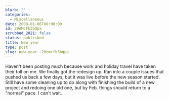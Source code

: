 ```yaml
---
blurb: ""
categories:
  - Miscellaneous
date: 2008-01-06T00:00:00
id: 20eMCFk3bQpa
scrubbed_2021: false
status: published
title: New year
type: post
slug: new-year--20emcfk3bqpa
---
```


Haven't been posting much because work and holiday travel have
taken their toll on me. We finally got the redesign up. Ran into a
couple issues that pushed us back a few days, but it was live
before the new season started. Still have some cleaning up to do
along with finishing the build of a new project and redoing one old
one, but by Feb. things should return to a "normal" pace. I can't
wait.